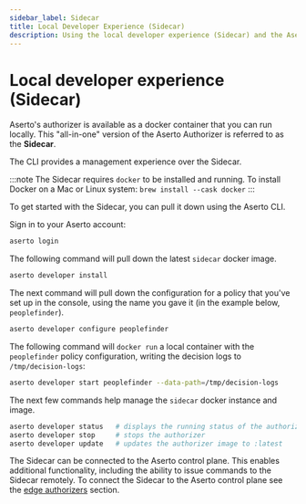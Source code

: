 ```yaml
---
sidebar_label: Sidecar
title: Local Developer Experience (Sidecar)
description: Using the local developer experience (Sidecar) and the Aserto CLI
---
```


# Local developer experience (Sidecar)

Aserto's authorizer is available as a docker container that you can run locally.
This "all-in-one" version of the Aserto Authorizer is referred to as the **Sidecar**.

The CLI provides a management experience over the Sidecar.

:::note
The Sidecar requires `docker` to be installed and running.
To install Docker on a Mac or Linux system: `brew install --cask docker`
:::

To get started with the Sidecar, you can pull it down using the Aserto CLI.

Sign in to your Aserto account:

```bash
aserto login
```

The following command will pull down the latest `sidecar` docker image.

```bash
aserto developer install
```

The next command will pull down the configuration for a policy that you've set up in the console, using
the name you gave it (in the example below, `peoplefinder`).

```bash
aserto developer configure peoplefinder
```

The following command will `docker run` a local container with the `peoplefinder` policy configuration, writing the decision logs to `/tmp/decision-logs`:

```bash
aserto developer start peoplefinder --data-path=/tmp/decision-logs
```

The next few commands help manage the `sidecar` docker instance and image.

```bash
aserto developer status   # displays the running status of the authorizer
aserto developer stop     # stops the authorizer
aserto developer update   # updates the authorizer image to :latest
```

The Sidecar can be connected to the Aserto control plane. This enables additional functionality, including the ability to issue commands to the Sidecar remotely. To connect the Sidecar to the Aserto control plane see the [edge authorizers](/docs/v1/edge-authorizers/security-and-management) section.